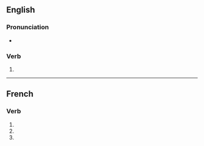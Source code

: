 ==English==

===Pronunciation===
* {{IPA|/əˈdʒɔɪnz/|lang=en}}

===Verb===
{{head|en|verb form}}

# {{en-third-person singular of|adjoin}}

----

==French==

===Verb===
{{fr-verb-form}}

# {{inflection of|adjoindre||1|s|pres|indc|lang=fr}}
# {{inflection of|adjoindre||2|s|pres|indc|lang=fr}}
# {{inflection of|adjoindre||2|s|impr|lang=fr}}